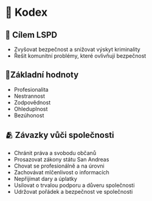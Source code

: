 # 👮 Kodex

## 🏁 Cílem LSPD

- Zvyšovat bezpečnost a snižovat výskyt kriminality
- Řešit komunitní problémy, které ovlivňují bezpečnost

## 🚩Základní hodnoty

- Profesionalita
- Nestrannost
- Zodpovědnost
- Ohleduplnost
- Bezúhonost

## 🫂 Závazky vůči společnosti

- Chránit práva a svobodu občanů
- Prosazovat zákony státu San Andreas
- Chovat se profesionálně a na úrovni
- Zachovávat mlčenlivost o informacích
- Nepřijímat dary a úplatky
- Usilovat o trvalou podporu a důveru společnosti
- Udržovat pořádek a bezpečnost ve společnosti